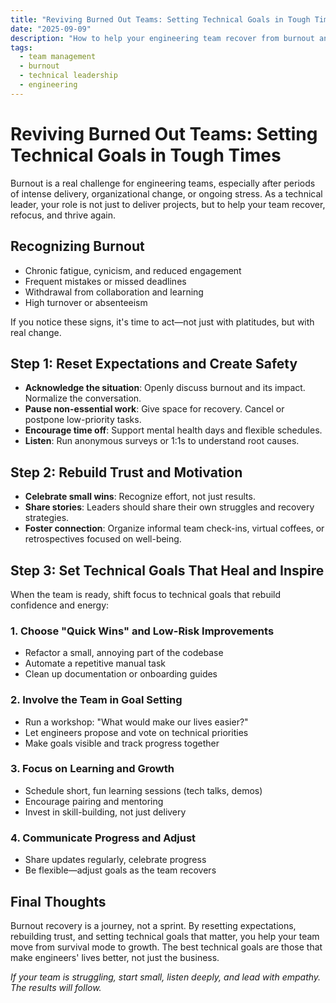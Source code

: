 ```yaml
---
title: "Reviving Burned Out Teams: Setting Technical Goals in Tough Times"
date: "2025-09-09"
description: "How to help your engineering team recover from burnout and set meaningful technical goals during challenging periods."
tags:
  - team management
  - burnout
  - technical leadership
  - engineering
---
```


# Reviving Burned Out Teams: Setting Technical Goals in Tough Times

Burnout is a real challenge for engineering teams, especially after periods of intense delivery, organizational change, or ongoing stress. As a technical leader, your role is not just to deliver projects, but to help your team recover, refocus, and thrive again.

## Recognizing Burnout

- Chronic fatigue, cynicism, and reduced engagement
- Frequent mistakes or missed deadlines
- Withdrawal from collaboration and learning
- High turnover or absenteeism

If you notice these signs, it's time to act—not just with platitudes, but with real change.

## Step 1: Reset Expectations and Create Safety

- **Acknowledge the situation**: Openly discuss burnout and its impact. Normalize the conversation.
- **Pause non-essential work**: Give space for recovery. Cancel or postpone low-priority tasks.
- **Encourage time off**: Support mental health days and flexible schedules.
- **Listen**: Run anonymous surveys or 1:1s to understand root causes.

## Step 2: Rebuild Trust and Motivation

- **Celebrate small wins**: Recognize effort, not just results.
- **Share stories**: Leaders should share their own struggles and recovery strategies.
- **Foster connection**: Organize informal team check-ins, virtual coffees, or retrospectives focused on well-being.

## Step 3: Set Technical Goals That Heal and Inspire

When the team is ready, shift focus to technical goals that rebuild confidence and energy:

### 1. Choose "Quick Wins" and Low-Risk Improvements
- Refactor a small, annoying part of the codebase
- Automate a repetitive manual task
- Clean up documentation or onboarding guides

### 2. Involve the Team in Goal Setting
- Run a workshop: "What would make our lives easier?"
- Let engineers propose and vote on technical priorities
- Make goals visible and track progress together

### 3. Focus on Learning and Growth
- Schedule short, fun learning sessions (tech talks, demos)
- Encourage pairing and mentoring
- Invest in skill-building, not just delivery

### 4. Communicate Progress and Adjust
- Share updates regularly, celebrate progress
- Be flexible—adjust goals as the team recovers

## Final Thoughts

Burnout recovery is a journey, not a sprint. By resetting expectations, rebuilding trust, and setting technical goals that matter, you help your team move from survival mode to growth. The best technical goals are those that make engineers' lives better, not just the business.

*If your team is struggling, start small, listen deeply, and lead with empathy. The results will follow.*
